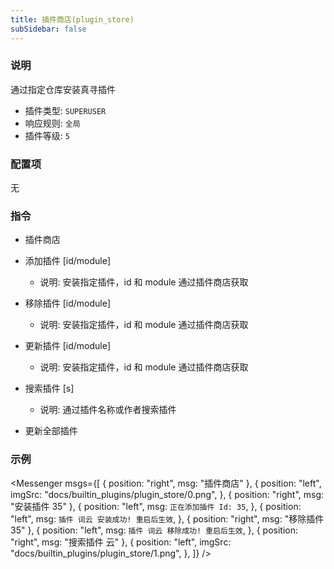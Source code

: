 ```yaml
---
title: 插件商店(plugin_store)
subSidebar: false
---
```



### 说明

通过指定仓库安装真寻插件

- 插件类型: `SUPERUSER`
- 响应规则: `全局`
- 插件等级: `5`

### 配置项

无

### 指令

- 插件商店

- 添加插件 [id/module]

  - 说明: 安装指定插件，id 和 module 通过插件商店获取

- 移除插件 [id/module]

  - 说明: 安装指定插件，id 和 module 通过插件商店获取

- 更新插件 [id/module]

  - 说明: 安装指定插件，id 和 module 通过插件商店获取

- 搜索插件 [s]

  - 说明: 通过插件名称或作者搜索插件

- 更新全部插件

### 示例

<Messenger
  msgs={[
    { position: "right", msg: "插件商店" },
    {
      position: "left",
      imgSrc: "docs/builtin_plugins/plugin_store/0.png",
    },
    { position: "right", msg: "安装插件 35" },
    {
      position: "left",
      msg: `正在添加插件 Id: 35`,
    },
    {
      position: "left",
      msg: `插件 词云 安装成功! 重启后生效`,
    },
    { position: "right", msg: "移除插件 35" },
    {
      position: "left",
      msg: `插件 词云 移除成功! 重启后生效`,
    },
    { position: "right", msg: "搜索插件 云" },
    {
      position: "left",
      imgSrc: "docs/builtin_plugins/plugin_store/1.png",
    },
  ]}
/>
